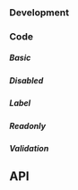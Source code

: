 
### Development

### Code

##### Basic

<DateInputPlayground />

##### Disabled

<DateInputDisabledPlayground />

##### Label

<DateInputLabelPlayground />

##### Readonly

<DateInputReadonlyPlayground />

##### Validation

<DateInputValidationPlayground />

## API

<PropsApi />
